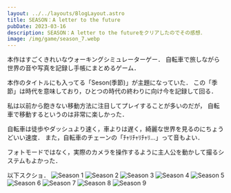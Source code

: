 ```yaml
---
layout: ../../layouts/BlogLayout.astro
title: SEASON：A letter to the future
pubDate: 2023-03-16
description: SEASON：A letter to the futureをクリアしたのでその感想．
image: /img/game/season_7.webp
---
```


本作はすごくきれいなウォーキングシミュレーターゲー．
自転車で旅しながら世界の音や写真を記録し手帳にまとめるゲーム．

本作のタイトルにも入ってる「Seson(季節)」が主題になっていた．
この「季節」は時代を意味しており，ひとつの時代の終わりに向け今を記録して回る．

私は以前から飽きない移動方法に注目してプレイすることが多いのだが，
自転車で移動するというのは非常に楽しかった．

自転車は徒歩やダッシュより速く，車よりは遅く，綺麗な世界を見るのにちょうどいい速度．
また，自転車のチェーンの「ﾁｬﾘﾁｬﾘﾁｬﾘ...」って音もよい．

フォトモードではなく，実際のカメラを操作するように主人公を動かして撮るシステムもよかった．

以下スクショ．
<img
  src='/img/game/season_1.webp'
  alt='Season 1'
  decoding='async'
  loading='lazy'
/>
<img
  src='/img/game/season_2.webp'
  alt='Season 2'
  decoding='async'
  loading='lazy'
/>
<img
  src='/img/game/season_3.webp'
  alt='Season 3'
  decoding='async'
  loading='lazy'
/>
<img
  src='/img/game/season_4.webp'
  alt='Season 4'
  decoding='async'
  loading='lazy'
/>
<img
  src='/img/game/season_5.webp'
  alt='Season 5'
  decoding='async'
  loading='lazy'
/>
<img
  src='/img/game/season_6.webp'
  alt='Season 6'
  decoding='async'
  loading='lazy'
/>
<img
  src='/img/game/season_7.webp'
  alt='Season 7'
  decoding='async'
  loading='lazy'
/>
<img
  src='/img/game/season_8.webp'
  alt='Season 8'
  decoding='async'
  loading='lazy'
/>
<img
  src='/img/game/season_9.webp'
  alt='Season 9'
  decoding='async'
  loading='lazy'
/>
